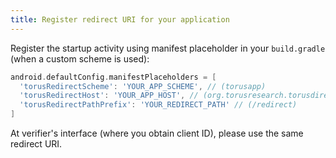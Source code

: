 ```yaml
---
title: Register redirect URI for your application
---
```


Register the startup activity using manifest placeholder in your `build.gradle`
(when a custom scheme is used):

```groovy
android.defaultConfig.manifestPlaceholders = [
  'torusRedirectScheme': 'YOUR_APP_SCHEME', // (torusapp)
  'torusRedirectHost': 'YOUR_APP_HOST', // (org.torusresearch.torusdirectandroid)
  'torusRedirectPathPrefix': 'YOUR_REDIRECT_PATH' // (/redirect)
]
```

At verifier's interface (where you obtain client ID), please use the same
redirect URI.
